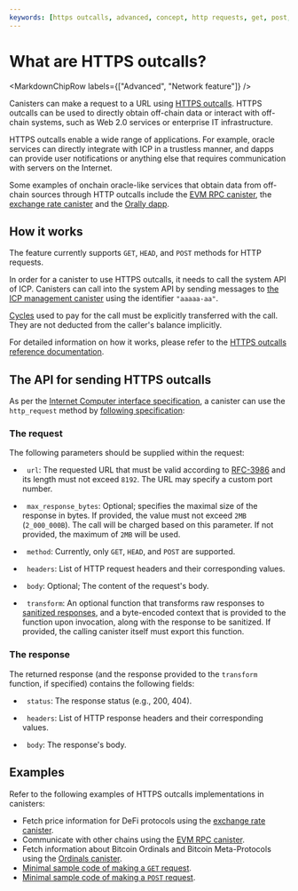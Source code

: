 ```yaml
---
keywords: [https outcalls, advanced, concept, http requests, get, post, head, http methods, making http requests, making http calls, http get, http post, http get]
---
```



# What are HTTPS outcalls?

<MarkdownChipRow labels={["Advanced", "Network feature"]} />

Canisters can make a request to a URL using [HTTPS outcalls](https://internetcomputer.org/https-outcalls). HTTPS outcalls can be used to directly obtain off-chain data or interact with off-chain systems, such as Web 2.0 services or enterprise IT infrastructure.

HTTPS outcalls enable a wide range of applications. For example, oracle services can directly integrate with ICP in a trustless manner, and dapps can provide user notifications or anything else that requires communication with servers on the Internet.

Some examples of onchain oracle-like services that obtain data from off-chain sources through HTTP outcalls include the [EVM RPC canister](/docs/current/building-dapps/chain-fusion/ethereum/evm-rpc/overview), the [exchange rate canister](/docs/current/developer-education/system-canisters/) and the [Orally dapp](https://kclew-uiaaa-aaaal-qbuiq-cai.ic0.app/sybil).

## How it works

The feature currently supports `GET`, `HEAD`, and `POST` methods for HTTP requests.

In order for a canister to use HTTPS outcalls, it needs to call the system API of ICP. Canisters can call into the system API by sending messages to [the ICP management canister](/docs/current/references/ic-interface-spec#ic-management-canister) using the identifier `"aaaaa-aa"`.

[Cycles](/docs/current/developer-education/developer-concepts/gas-cost) used to pay for the call must be explicitly transferred with the call. They are not deducted from the caller's balance implicitly.

For detailed information on how it works, please refer to the [HTTPS outcalls reference documentation](/docs/current/references/https-outcalls-how-it-works).

## The API for sending HTTPS outcalls

As per the [Internet Computer interface specification](/docs/current/references/ic-interface-spec), a canister can use the `http_request` method by [following specification](/docs/current/references/ic-interface-spec#ic-http_request):

### The request
The following parameters should be supplied within the request:

-   `url`: The requested URL that must be valid according to [RFC-3986](https://www.ietf.org/rfc/rfc3986.txt) and its length must not exceed `8192`. The URL may specify a custom port number.

-   `max_response_bytes`: Optional; specifies the maximal size of the response in bytes. If provided, the value must not exceed `2MB` (`2_000_000B`). The call will be charged based on this parameter. If not provided, the maximum of `2MB` will be used.

-   `method`: Currently, only `GET`, `HEAD`, and `POST` are supported.

-   `headers`: List of HTTP request headers and their corresponding values.

-   `body`: Optional; The content of the request's body.

-   `transform`: An optional function that transforms raw responses to [sanitized responses](https://en.wikipedia.org/wiki/HTML_sanitization), and a byte-encoded context that is provided to the function upon invocation, along with the response to be sanitized. If provided, the calling canister itself must export this function.

### The response

The returned response (and the response provided to the `transform` function, if specified) contains the following fields:

-   `status`: The response status (e.g., 200, 404).

-   `headers`: List of HTTP response headers and their corresponding values.

-   `body`: The response's body.

## Examples

Refer to the following examples of HTTPS outcalls implementations in canisters:

- Fetch price information for DeFi protocols using the [exchange rate canister](https://github.com/dfinity/exchange-rate-canister).
- Communicate with other chains using the [EVM RPC canister](https://github.com/internet-computer-protocol/evm-rpc-canister).
- Fetch information about Bitcoin Ordinals and Bitcoin Meta-Protocols using the [Ordinals canister](https://github.com/sardariuss/ordinals_canister).
- [Minimal sample code of making a `GET` request](/docs/current/building-dapps/using-network-features/using-http/https-outcalls/get).
- [Minimal sample code of making a `POST` request](/docs/current/building-dapps/using-network-features/using-http/https-outcalls/post).